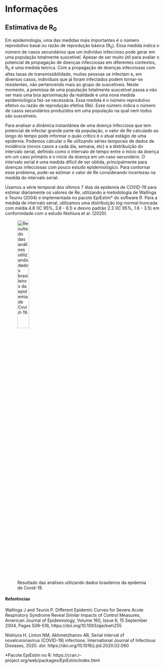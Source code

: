 # Informações


<h2>Estimativa de R<sub>0</sub></h2>


Em epidemiologia, uma das medidas mais importantes é o número
reprodutivo basal ou razão de reprodução básica (R<sub>0</sub>). Essa
medida indica o número de casos secundários que um indivíduo
infeccioso pode gerar em uma população totalmente suscetível. Apesar
de ser muito útil para avaliar o potencial de propagação de doenças
infecciosas em diferentes contextos, R<sub>0</sub> é uma medida
teórica. Com a propagação de doenças infecciosas com altas taxas de
transmissibilidade, muitas pessoas se infectam e, em diversos casos,
indivíduos que já foram infectados podem tornar-se resistentes, não
pertencendo mais ao grupo de suscetíveis. Neste momento, a premissa de
uma população totalmente suscetível passa a não ser mais uma boa
aproximação da realidade e uma nova medida epidemiológica faz-se
necessária. Essa medida é o número reprodutivo efetivo ou razão de
reprodução efetiva (Re). Esse número indica o número de casos
secundários produzidos em uma população na qual nem todos são
suscetíveis. 

Para analisar a dinâmica instantânea de uma doença infecciosa que tem
potencial de infectar grande parte da população, o valor de Re
calculado ao longo do tempo pode informar o quão crítico é o atual
estágio de uma epidemia. Podemos calcular o Re utilizando séries
temporais de dados de incidência (novos casos a cada dia, semana, etc)
e a distribuição do intervalo serial, definido como o intervalo de
tempo entre o início da doença em um caso primário e o início da
doença em um caso secundário. O intervalo serial é uma medida difícil de ser
obtida, principalmente para doenças infecciosas com pouco estudo
epidemiológico. Para contornar esse problema, pode-se estimar o valor
de Re considerando incertezas na medida do intervalo
serial. 

Usamos a série temporal dos últimos 7 dias da
epidemia de COVID-19 para estimar diariamente os
valores de Re, utilizando a metodologia de Wallinga e
Teunis (2004) e implementada no pacote EpiEstim* do software R. 
Para a medida de intervalo serial, utilizamos uma
distribuição log-normal truncada com média 4.8 (IC 95%, 3.8 - 6.1) e
desvio padrão 2.3 (IC 95%, 1.6 - 3.5) em conformidade com o estudo
Nishiura et al. (2020).

![Resultado das análises utilizando dados brasileiros da epidemia de Covid-19.](fig/R0_prsc.png){ width=30% }
 
<p>

</p>

<h4>Referências</h4>

Wallinga J and Teunis P. Different Epidemic Curves for Severe Acute Respiratory Syndrome Reveal Similar Impacts of Control Measures, American Journal of Epidemiology, Volume 160, Issue 6, 15 September 2004, Pages 509–516, https://doi.org/10.1093/aje/kwh255

Nishiura H, Linton NM, Akhmetzhanov AR, Serial interval of novelcoronavirus (COVID-19) infections. International Journal of Infectious Diseases, 2020. doi: https://doi.org/10.1016/j.ijid.2020.02.060
 
*Pacote EpiEstim no R: https://cran.r-project.org/web/packages/EpiEstim/index.html
